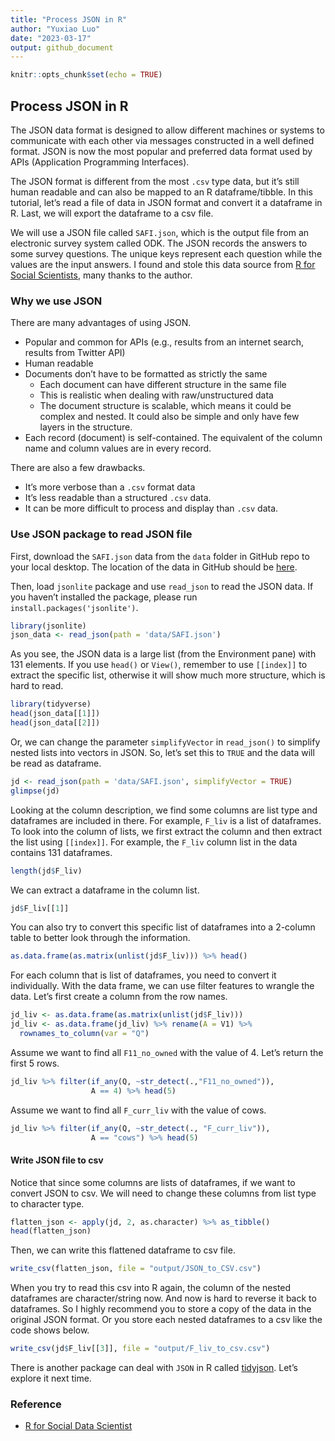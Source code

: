 ```yaml
---
title: "Process JSON in R"
author: "Yuxiao Luo"
date: "2023-03-17"
output: github_document
---
```


```r
knitr::opts_chunk$set(echo = TRUE)
```

## Process JSON in R

The JSON data format is designed to allow different machines or systems to communicate with each other via messages constructed in a well defined format. JSON is now the most popular and preferred data format used by APIs (Application Programming Interfaces).

The JSON format is different from the most `.csv` type data, but it's still human readable and can also be mapped to an R dataframe/tibble. In this tutorial, let's read a file of data in JSON format and convert it a dataframe in R. Last, we will export the dataframe to a csv file. 

We will use a JSON file called `SAFI.json`, which is the output file from an electronic survey system called ODK. The JSON records the answers to some survey questions. The unique keys represent each question while the values are the input answers. I found and stole this data source from [R for Social Scientists](https://datacarpentry.org/r-socialsci/07-json/index.html), many thanks to the author. 

### Why we use JSON

There are many advantages of using JSON.

- Popular and common for APIs (e.g., results from an internet search, results from Twitter API)
- Human readable
- Documents don't have to be formatted as strictly the same
  - Each document can have different structure in the same file
  - This is realistic when dealing with raw/unstructured data
  - The document structure is scalable, which means it could be complex and nested. It could also be simple and only have few layers in the structure. 
- Each record (document) is self-contained. The equivalent of the column name and column values are in every record. 

There are also a few drawbacks. 

- It's more verbose than a `.csv` format data
- It's less readable than a structured `.csv` data.
- It can be more difficult to process and display than `.csv` data. 

### Use JSON package to read JSON file

First, download the `SAFI.json` data from the `data` folder in GitHub repo to your local desktop. The location of the data in GitHub should be [here](https://github.com/YuxiaoLuo/RUG-RUserGroup/tree/main/data).

Then, load `jsonlite` package and use `read_json` to read the JSON data. If you haven't installed the package, please run `install.packages('jsonlite')`.

```r
library(jsonlite)
json_data <- read_json(path = 'data/SAFI.json')
```

As you see, the JSON data is a large list (from the Environment pane) with 131 elements. If you use `head()` or `View()`, remember to use `[[index]]` to extract the specific list, otherwise it will show much more structure, which is hard to read. 

```r
library(tidyverse)
head(json_data[[1]])
head(json_data[[2]])
```

Or, we can change the parameter `simplifyVector` in `read_json()` to simplify nested lists into vectors in JSON. So, let's set this to `TRUE` and the data will be read as dataframe.

```r
jd <- read_json(path = 'data/SAFI.json', simplifyVector = TRUE)
glimpse(jd)
```

Looking at the column description, we find some columns are list type and dataframes are included in there. For example, `F_liv` is a list of dataframes. To look into the column of lists, we first extract the column and then extract the list using `[[index]]`. For example, the `F_liv` column list in the data contains 131 dataframes.

```r
length(jd$F_liv)
```
We can extract a dataframe in the column list.

```r
jd$F_liv[[1]]
```

You can also try to convert this specific list of dataframes into a 2-column table to better look through the information. 

```r
as.data.frame(as.matrix(unlist(jd$F_liv))) %>% head()
```

For each column that is list of dataframes, you need to convert it individually. With the data frame, we can use filter features to wrangle the data. Let's first create a column from the row names.

```r
jd_liv <- as.data.frame(as.matrix(unlist(jd$F_liv)))
jd_liv <- as.data.frame(jd_liv) %>% rename(A = V1) %>% 
  rownames_to_column(var = "Q") 
```

Assume we want to find all `F11_no_owned` with the value of 4. Let's return the first 5 rows.

```r
jd_liv %>% filter(if_any(Q, ~str_detect(.,"F11_no_owned")), 
                  A == 4) %>% head(5)
```

Assume we want to find all `F_curr_liv` with the value of cows. 

```r
jd_liv %>% filter(if_any(Q, ~str_detect(., "F_curr_liv")),
                  A == "cows") %>% head(5)
```

#### Write JSON file to csv

Notice that since some columns are lists of dataframes, if we want to convert JSON to csv. We will need to change these columns from list type to character type. 

```r
flatten_json <- apply(jd, 2, as.character) %>% as_tibble()
head(flatten_json)
```

Then, we can write this flattened dataframe to csv file.

```r
write_csv(flatten_json, file = "output/JSON_to_CSV.csv")
```

When you try to read this csv into R again, the column of the nested dataframes are character/string now. And now is hard to reverse it back to dataframes. So I highly recommend you to store a copy of the data in the original JSON format. Or you store each nested dataframes to a csv like the code shows below.

```r
write_csv(jd$F_liv[[3]], file = "output/F_liv_to_csv.csv")
```

There is another package can deal with `JSON` in R called [tidyjson](https://cran.microsoft.com/snapshot/2017-08-01/web/packages/tidyjson/vignettes/introduction-to-tidyjson.html). Let's explore it next time.

### Reference 
- [R for Social Data Scientist](https://datacarpentry.org/r-socialsci/07-json/index.html)


